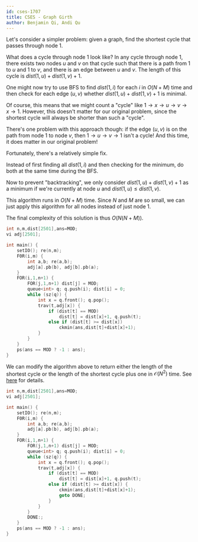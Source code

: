 ```yaml
---
id: cses-1707
title: CSES - Graph Girth
author: Benjamin Qi, Andi Qu
---
```


Let's consider a simpler problem: given a graph, find the shortest cycle that passes through node 1.

What does a cycle through node 1 look like? In any cycle through node 1, there exists two nodes $u$ and $v$ on that cycle such that there is a path from 1 to $u$ and 1 to $v$, and there is an edge between $u$ and $v$. The length of this cycle is $dist(1, u) + dist(1, v) + 1$.

One might now try to use BFS to find $dist(1, i)$ for each $i$ in $O(N + M)$ time and then check for each edge $(u, v)$ whether $dist(1, u) + dist(1, v) + 1$ is minimal.

Of course, this means that we might count a "cycle" like $1 \rightarrow x \rightarrow u \rightarrow v \rightarrow x \rightarrow 1$. However, this doesn't matter for our original problem, since the shortest cycle will always be shorter than such a "cycle".

There's one problem with this approach though: if the edge $(u, v)$ is on the path from node 1 to node $v$, then $1 \rightarrow u \rightarrow v \rightarrow 1$ isn't a cycle! And this time, it does matter in our original problem!

Fortunately, there's a relatively simple fix.

Instead of first finding all $dist(1, i)$ and then checking for the minimum, do both at the same time during the BFS.

Now to prevent "backtracking", we only consider $dist(1, u) + dist(1, v) + 1$ as a minimum if we're currently at node $u$ and $dist(1, u) \leq dist(1, v)$.

This algorithm runs in $O(N + M)$ time. Since $N$ and $M$ are so small, we can just apply this algorithm for all nodes instead of just node 1.

The final complexity of this solution is thus $O(N(N + M))$.

```cpp
int n,m,dist[2501],ans=MOD;
vi adj[2501];

int main() {
	setIO(); re(n,m);
	F0R(i,m) {
		int a,b; re(a,b);
		adj[a].pb(b), adj[b].pb(a);
	}
	FOR(i,1,n+1) {
		FOR(j,1,n+1) dist[j] = MOD;
		queue<int> q; q.push(i); dist[i] = 0;
		while (sz(q)) {
			int x = q.front(); q.pop();
			trav(t,adj[x]) {
				if (dist[t] == MOD)
					dist[t] = dist[x]+1, q.push(t);
				else if (dist[t] >= dist[x])
					ckmin(ans,dist[t]+dist[x]+1);
			}
		}
	}
	ps(ans == MOD ? -1 : ans);
}
```

<Optional title="BFS-Cycle">

We can modify the algorithm above to return either the length of the shortest cycle or the length of the shortest cycle plus one in $\mathcal{O}(N^2)$ time. See [here](https://people.csail.mit.edu/virgi/6.890/lecture9.pdf#page=4) for details.

```cpp
int n,m,dist[2501],ans=MOD;
vi adj[2501];

int main() {
	setIO(); re(n,m);
	F0R(i,m) {
		int a,b; re(a,b);
		adj[a].pb(b), adj[b].pb(a);
	}
	FOR(i,1,n+1) {
		FOR(j,1,n+1) dist[j] = MOD;
		queue<int> q; q.push(i); dist[i] = 0;
		while (sz(q)) {
			int x = q.front(); q.pop();
			trav(t,adj[x]) {
				if (dist[t] == MOD)
					dist[t] = dist[x]+1, q.push(t);
				else if (dist[t] >= dist[x]) {
					ckmin(ans,dist[t]+dist[x]+1);
					goto DONE;
				}
			}
		}
		DONE:;
	}
	ps(ans == MOD ? -1 : ans);
}
```

</Optional>
